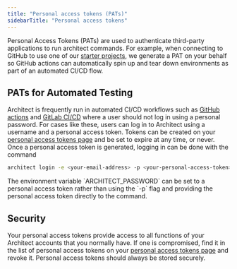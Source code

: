 ```yaml
---
title: "Personal access tokens (PATs)"
sidebarTitle: "Personal access tokens"
---
```


Personal Access Tokens (PATs) are used to authenticate third-party applications to run architect commands. For example, when connecting to GitHub to use one of our [starter projects](../reference/templates), we generate a PAT on your behalf so GitHub actions can automatically spin up and tear down environments as part of an automated CI/CD flow.

## PATs for Automated Testing

Architect is frequently run in automated CI/CD workflows such as [GitHub actions](https://docs.github.com/en/actions) and [GitLab CI/CD](https://docs.gitlab.com/ee/ci/) where a user
should not log in using a personal password. For cases like these, users can log in to Architect using a username and a personal access token.
Tokens can be created on your [personal access tokens page](https://cloud.architect.io/users/me/access-tokens) and be set to expire at any time, or never.
Once a personal access token is generated, logging in can be done with the command

```sh
architect login -e <your-email-address> -p <your-personal-access-token>
```

<Note>
The environment variable `ARCHITECT_PASSWORD` can be set to a personal access token rather than using the `-p` flag and providing the personal access token directly to the command.
</Note>

## Security

Your personal access tokens provide access to all functions of your Architect accounts that you normally have. If one is compromised, find it in the list of
personal access tokens on your [personal access tokens page](https://cloud.architect.io/users/me/access-tokens) and revoke it. Personal access tokens should always be stored securely.
